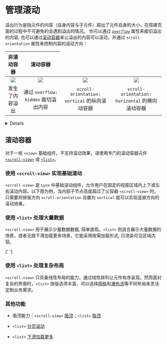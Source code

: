 
# 管理滚动

溢出行为是指元件的内容（自身内容与子元件）超出了元件自身的大小，在搭建页面的过程中不可避免的会遇到溢出的情况。
你可以通过 [`overflow`](api/css/properties/overflow) 属性来裁切溢出的内容,
也可以通过[滚动容器](#滚动容器)来让溢出的内容可以滚动，并通过 `scroll-orientation` 属性来控制内容的滚动方向：

<table
  rules="none"
  align="center"
  width="100%"
  style={{ tableLayout: 'fixed' }}
>
  <thead align="center">
    <th colSpan={2}>
      <span style={{ fontWeight: 'bold' }}>
        非滚动容器
      </span>
    </th>
    <th colSpan={2}>
      <span style={{ fontWeight: 'bold' }}>
        滚动容器
      </span>
    </th>
  </thead>
  <tr >
    <td style={{ padding: '15px 0 15px 15px' }}>
      <center>
        <img
          src="https://lf-lynx.tiktok-cdns.com/obj/lynx-artifacts-oss-sg/lynx-website/assets/doc/style-guide-overflow-visible.png"
          style={{ width: '70%', aspectRatio: '1/1' }}
        />
      </center>
    </td>
    <td style={{ padding: '15px 15px 15px 0' }}>
      <center>
        <img
          src="https://lf-lynx.tiktok-cdns.com/obj/lynx-artifacts-oss-sg/lynx-website/assets/doc/style-guide-overflow-hidden.png"
          style={{ width: '70%', aspectRatio: '1/1' }}
        />
      </center>
    </td>
  <td style={{ padding: '15px 0 15px 15px' }}>
      <center>
        <img
          src="https://lf-lynx.tiktok-cdns.com/obj/lynx-artifacts-oss-sg/lynx-website/assets/doc/guide-scroll-orientation-vertical.gif"
          style={{ width: '70%', aspectRatio: '1/1' }}
        />
      </center>
    </td>
    <td style={{ padding: '15px 15px 15px 0' }}>
      <center>
        <img
          src="https://lf-lynx.tiktok-cdns.com/obj/lynx-artifacts-oss-sg/lynx-website/assets/doc/guide-scroll-orientation-horizontal.gif"
          style={{ width: '70%', aspectRatio: '1/1' }}
        />
      </center>
    </td>

  </tr>

  <tr >
  <td style={{ padding: '15px 0 15px 15px' }}>
      <center>
        <span>发生了内容溢出</span>
      </center>
    </td>
    <td style={{ padding: '15px 15px 15px 0' }}>
      <center>
        <span>通过 <code>overflow: hidden</code> 裁切溢出内容</span>
      </center>
    </td>
  <td style={{ padding: '15px 0 15px 15px' }}>
      <center>
        <span><code>scroll-orientation: vertical</code> 的纵向滚动容器 </span>
      </center>
    </td>
    <td style={{ padding: '15px 15px 15px 0' }}>
      <center>
        <span><code>scroll-orientation: horizontal</code> 的横向滚动容器</span>
      </center>
    </td>
  </tr>
</table>

<Details title={<span>不支持<code>overflow:scroll</code>实现滚动效果</span>}>
  `Lynx`中，`view` 组件不支持像 Web 中通过 `overflow:scroll`来实现滑动效果， 只有`<scroll-view>` 和 `<list>` 等滑动容器具备滑动效果。
</Details>

## 滚动容器

对于一些 `<view>` 基础组件，不支持滚动效果，请使用专门的滚动容器元件 [`<scroll-view>`](/api/elements/built-in/scroll-view) 或 [`<list>`](/api/elements/built-in/list)。

### 使用 `<scroll-view>` 实现基础滚动

`<scroll-view>` 是 `Lynx` 中基础滚动组件，允许用户在固定的视窗区域内上下或左右滚动内容。以下图为例，当内部子节点高度超过了父容器 `<scroll-view>` 时，只需要将排版方向 `scroll-orientation` 设置为 `vertical` 就可以实现竖直方向的滚动效果。

<Go
  img="https://lf-lynx.tiktok-cdns.com/obj/lynx-artifacts-oss-sg/lynx-website/assets/doc/scroll_view_vertical.webp"
  example="scroll-view"
  defaultFile="src/vertical/index.tsx"
  defaultEntryFile="dist/vertical.lynx.bundle"
  highlight="{9}"
  entry="src/vertical"
/>

### 使用 `<list>` 处理大量数据

`<scroll-view>` 用于展示少量数据数据, 简单直观。`<list>` 则适合展示大量数据的场景，或者无限下滑加载更多场景，它能采用按需加载形式, 只渲染可见区域内容。

{' '}

<Go
  img="https://lf-lynx.tiktok-cdns.com/obj/lynx-artifacts-oss-sg/lynx-website/assets/doc/list-oss-base.gif"
  example="list"
  defaultFile="src/base/index.tsx"
  defaultEntryFile="dist/base.lynx.bundle"
  highlight="{12-14}"
/>

### 使用 `<list>` 处理复杂布局

`<scroll-view>` 只具备线性布局的能力，通过线性排列让元件有序呈现。然而面对复杂的界面时，`<list>` 排版选项丰富，可以选择[网格](/api/elements/built-in/list#网格)和[瀑布流](/api/elements/built-in/list#瀑布流)等不同布局来灵活定制业务需求。

<Go
  img="https://lf-lynx.tiktok-cdns.com/obj/lynx-artifacts-oss-sg/lynx-website/assets/doc/list-oss-waterfall.gif"
  example="list"
  defaultFile="src/waterfall/index.tsx"
  defaultEntryFile="dist/waterfall.lynx.bundle"
  entry="src/waterfall"
  highlight="{14-16}"
/>

### 其他功能

- 吸顶能力：`<scroll-view>` [吸顶](api/elements/built-in/scroll-view.html#吸顶能力)；`<list>` [吸顶](api/elements/built-in/list.html#节点吸顶)

- `<list>` [分页滚动](zh/api/elements/built-in/list.html#分页滚动)

- `<list>` [下滑加载更多](zh/api/elements/built-in/list.html#加载更多)
